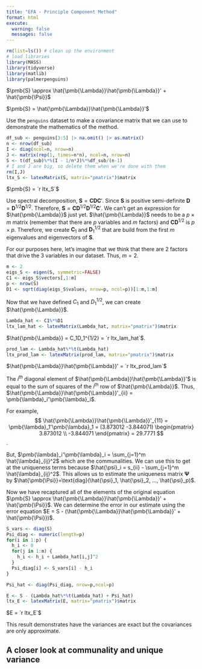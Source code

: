 ---
title: "EFA - Principle Component Method"
format: html
execute: 
  warning: false
  messages: false
---

```{r initial setup}
rm(list=ls()) # clean up the environment
# load libraries
library(MASS)
library(tidyverse)
library(matlib)
library(palmerpenguins)
```


$\pmb{S} \approx \hat{\pmb{\Lambda}}\hat{\pmb{\Lambda}}' + \hat{\pmb{\Psi}}$

$\pmb{S} = \hat{\pmb{\Lambda}}\hat{\pmb{\Lambda}}'$

Use the `penguins` dataset to make a covariance matrix that we can use to 
demonstrate the mathematics of the method.

```{r}
df_sub <- penguins[3:5] |> na.omit() |> as.matrix()
n <- nrow(df_sub)
I <- diag(ncol=n, nrow=n)
J <- matrix(rep(1, times=n*n), ncol=n, nrow=n)
S <- t(df_sub)%*%(I - 1/n*J)%*%df_sub/(n-1)
# I and J are big, so delete them when we're done with them
rm(I,J)
ltx_S <- latexMatrix(S, matrix="pmatrix")$matrix
```

$\pmb{S} = `r ltx_S`$

Use spectral decomposition, $\pmb{S} = \pmb{C}\pmb{D}\pmb{C}'$. Since $\pmb{S}$
is positive semi-definite $\pmb{D} = \pmb{D}^{1/2}\pmb{D}^{1/2}$. Therefore,
$\pmb{S} = \pmb{C}\pmb{D}^{1/2}\pmb{D}^{1/2}\pmb{C}'$. We can't get an 
expression for $\hat{\pmb{\Lambda}}$ just yet. $\hat{\pmb{\Lambda}}$ needs to be
a $p\times m$ matrix (remember that there are $p$ variables and $m$ factors) and
$\pmb{C}\pmb{D}^{1/2}$ is $p\times p$. Therefore, we create $\pmb{C}_1$ and 
$\pmb{D}_1^{1/2}$ that are build from the first $m$ eigenvalues and eigenvectors
of $\pmb{S}$.

For our purposes here, let's imagine that we think that there are 2 factors that
drive the 3 variables in our dataset. Thus, $m=2$.

```{r}
m <- 2
eigs_S <- eigen(S, symmetric=FALSE)
C1 <- eigs_S$vectors[,1:m]
p <- nrow(S)
D1 <- sqrt(diag(eigs_S$values, nrow=p, ncol=p))[1:m,1:m]
```

Now that we have defined $C_1$ and $D_1^{1/2}$, we can create 
$\hat{\pmb{\Lambda}}$.

```{r}
Lambda_hat <- C1%*%D1
ltx_lam_hat <- latexMatrix(Lambda_hat, matrix="pmatrix")$matrix
```

$\hat{\pmb{\Lambda}} = C_1D_1^{1/2} = `r ltx_lam_hat`$.

```{r}
prod_lam <- Lambda_hat%*%t(Lambda_hat)
ltx_prod_lam <- latexMatrix(prod_lam, matrix="pmatrix")$matrix
```

$\hat{\pmb{\Lambda}}\hat{\pmb{\Lambda}}' = `r ltx_prod_lam`$

The $i^{th}$ diagonal element of $\hat{\pmb{\Lambda}}\hat{\pmb{\Lambda}}'$ is
equal to the sum of squares of the $i^{th}$ row of $\hat{\pmb{\Lambda}}$. Thus,
$\hat{\pmb{\Lambda}}\hat{\pmb{\Lambda}}'_{ii} = \pmb{\lambda}_i'\pmb{\lambda}_i$.

For example, 
$$
\hat{\pmb{\Lambda}}\hat{\pmb{\Lambda}}'_{11} = \pmb{\lambda}_1'\pmb{\lambda}_1 = (3.873012 -3.844071)
\begin{pmatrix}
3.873012 \\
-3.844071
\end{pmatrix} = 29.7771
$$.

But, $\pmb{\lambda}_i'\pmb{\lambda}_i = \sum_{j=1}^m \hat{\lambda}_{ij}^2$ which
are the communalities. We can use this to get at the uniqueness terms because
$\hat{\psi}_i = s_{ii} - \sum_{j=1}^m \hat{\lambda}_{ij}^2$. This allows us to
estimate the uniqueness matrix $\pmb{\Psi}$ by 
$\hat{\pmb{\Psi}}=\text{diag}(\hat{\psi}_1, \hat{\psi}_2, ..., \hat{\psi}_p)$.

Now we have recaptured all of the elements of the original equation 
$\pmb{S} \approx \hat{\pmb{\Lambda}}\hat{\pmb{\Lambda}}' + \hat{\pmb{\Psi}}$. We
can determine the error in our estimate using the error equation 
$E = S - (\hat{\pmb{\Lambda}}\hat{\pmb{\Lambda}}' + \hat{\pmb{\Psi}})$.

```{r}
S_vars <- diag(S)
Psi_diag <- numeric(length=p)
for(i in 1:p) {
  h_i <- 0
  for(j in 1:m) {
    h_i <- h_i + Lambda_hat[i,j]^2
  }
  Psi_diag[i] <- S_vars[i] - h_i
}

Psi_hat <- diag(Psi_diag, nrow=p,ncol=p)
```

```{r}
E <- S - (Lambda_hat%*%t(Lambda_hat) + Psi_hat)
ltx_E <- latexMatrix(E, matrix="pmatrix")$matrix
```

$E = `r ltx_E`$

This result demonstrates have the variances are exact but the covariances are
only approximate.

## A closer look at communality and unique variance

